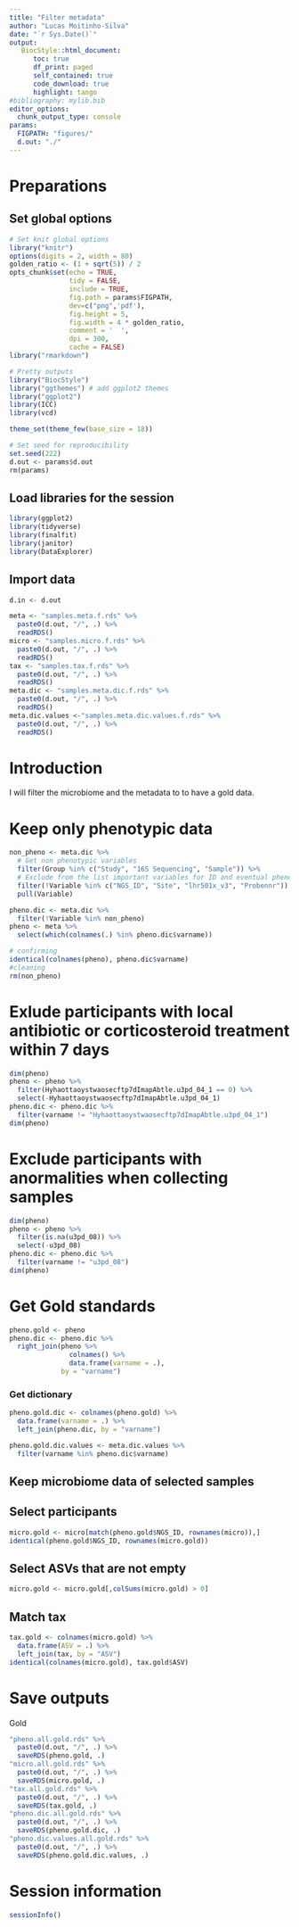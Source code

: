 ```yaml
---
title: "Filter metadata"
author: "Lucas Moitinho-Silva"
date: "`r Sys.Date()`"
output:
   BiocStyle::html_document:
      toc: true
      df_print: paged
      self_contained: true
      code_download: true
      highlight: tango
#bibliography: mylib.bib
editor_options:
  chunk_output_type: console
params:
  FIGPATH: "figures/"
  d.out: "./"
---
```




# Preparations

## Set global options

```r
# Set knit global options
library("knitr")
options(digits = 2, width = 80)
golden_ratio <- (1 + sqrt(5)) / 2
opts_chunk$set(echo = TRUE,
               tidy = FALSE,
               include = TRUE,
               fig.path = params$FIGPATH,
               dev=c("png",'pdf'),
               fig.height = 5,
               fig.width = 4 * golden_ratio,
               comment = '  ',
               dpi = 300,
               cache = FALSE)
library("rmarkdown")

# Pretty outputs
library("BiocStyle")
library("ggthemes") # add ggplot2 themes
library("ggplot2")
library(ICC)
library(vcd)

theme_set(theme_few(base_size = 18))

# Set seed for reproducibility
set.seed(222)
d.out <- params$d.out
rm(params)
```


## Load libraries for the session

```r
library(ggplot2)
library(tidyverse)
library(finalfit)
library(janitor)
library(DataExplorer)
```

## Import data
```r
d.in <- d.out

meta <- "samples.meta.f.rds" %>%
  paste0(d.out, "/", .) %>%
  readRDS()
micro <- "samples.micro.f.rds" %>%
  paste0(d.out, "/", .) %>%
  readRDS()
tax <- "samples.tax.f.rds" %>%
  paste0(d.out, "/", .) %>%
  readRDS()
meta.dic <- "samples.meta.dic.f.rds" %>%
  paste0(d.out, "/", .) %>%
  readRDS()
meta.dic.values <-"samples.meta.dic.values.f.rds" %>%
  paste0(d.out, "/", .) %>%
  readRDS()
```


# Introduction

I will filter the microbiome and the metadata to to have a gold data.

# Keep only phenotypic data

```r
non_pheno <- meta.dic %>%
  # Get non phenotypic variables
  filter(Group %in% c("Study", "16S Sequencing", "Sample")) %>%
  # Exclude from the list important variables for ID and eventual phenotypic
  filter(!Variable %in% c("NGS_ID", "Site", "lhr501x_v3", "Probennr")) %>%
  pull(Variable)

pheno.dic <- meta.dic %>%
  filter(!Variable %in% non_pheno)
pheno <- meta %>%
  select(which(colnames(.) %in% pheno.dic$varname))

# confirming
identical(colnames(pheno), pheno.dic$varname)
#cleaning
rm(non_pheno)
```


# Exlude participants with local antibiotic or corticosteroid treatment within 7 days

```r
dim(pheno)
pheno <- pheno %>%
  filter(Hyhaottaoystwaosecftp7dImapAbtle.u3pd_04_1 == 0) %>% 
  select(-Hyhaottaoystwaosecftp7dImapAbtle.u3pd_04_1)
pheno.dic <- pheno.dic %>% 
  filter(varname != "Hyhaottaoystwaosecftp7dImapAbtle.u3pd_04_1")
dim(pheno)
```

# Exclude participants with anormalities when collecting samples

```r
dim(pheno)
pheno <- pheno %>%
  filter(is.na(u3pd_08)) %>% 
  select(-u3pd_08)
pheno.dic <- pheno.dic %>% 
  filter(varname != "u3pd_08")
dim(pheno)
```


# Get Gold standards

```r
pheno.gold <- pheno
pheno.dic <- pheno.dic %>%
  right_join(pheno %>%
               colnames() %>% 
               data.frame(varname = .),
             by = "varname")
```

### Get dictionary
```r
pheno.gold.dic <- colnames(pheno.gold) %>%
  data.frame(varname = .) %>%
  left_join(pheno.dic, by = "varname")
```

```r
pheno.gold.dic.values <- meta.dic.values %>%
  filter(varname %in% pheno.dic$varname)
```

## Keep microbiome data of selected samples

## Select participants
```r
micro.gold <- micro[match(pheno.gold$NGS_ID, rownames(micro)),]
identical(pheno.gold$NGS_ID, rownames(micro.gold))
```


## Select ASVs that are not empty
```r
micro.gold <- micro.gold[,colSums(micro.gold) > 0]
```

## Match tax

```r
tax.gold <- colnames(micro.gold) %>%
  data.frame(ASV = .) %>%
  left_join(tax, by = "ASV")
identical(colnames(micro.gold), tax.gold$ASV)
```

# Save outputs

Gold

```r
"pheno.all.gold.rds" %>%
  paste0(d.out, "/", .) %>%
  saveRDS(pheno.gold, .)
"micro.all.gold.rds" %>%
  paste0(d.out, "/", .) %>%
  saveRDS(micro.gold, .)
"tax.all.gold.rds" %>%
  paste0(d.out, "/", .) %>%
  saveRDS(tax.gold, .)
"pheno.dic.all.gold.rds" %>%
  paste0(d.out, "/", .) %>%
  saveRDS(pheno.gold.dic, .)
"pheno.dic.values.all.gold.rds" %>%
  paste0(d.out, "/", .) %>%
  saveRDS(pheno.gold.dic.values, .)
```

# Session information

```r
sessionInfo()
```

